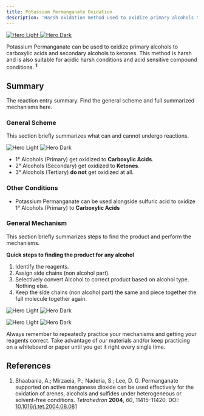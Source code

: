 ```yaml
---
title: Potassium Permanganate Oxidation
description: 'Harsh oxidation method used to oxidize primary alcohols to carboxylic acids and secondary alcohols to ketones.'
---
```


<a href="" target="_blank" rel="noopener noreferrer">
  <img
    noZoom
    className="block dark:hidden"
    src="/reactions/potassium-permanganate-oxidation-images/OverviewGeneralLight.png"
    alt="Hero Light"
  />
  <img
    noZoom
    className="hidden dark:block"
    src="/reactions/potassium-permanganate-oxidation-images/OverviewGeneralDark.png"
    alt="Hero Dark"
  />
</a>

Potassium Permanganate can be used to oxidize primary alcohols to carboxylic acids and secondary alcohols to ketones. This method is harsh and is also suitable for acidic harsh conditions and acid sensitive compound conditions. <sup>**1**</sup>

## Summary

The reaction entry summary. Find the general scheme and full summarized mechanisms here.

### General Scheme

This section briefly summarizes what can and cannot undergo reactions.

<img
  className="block dark:hidden"
  src="/reactions/potassium-permanganate-oxidation-images/SummaryLight.png"
  alt="Hero Light"
/>
<img
  className="hidden dark:block"
  src="/reactions/potassium-permanganate-oxidation-images/SumDark.png"
  alt="Hero Dark"
/>

- 1° Alcohols (Primary) get oxidized to **Carboxylic Acids**.
- 2° Alcohols (Secondary) get oxidized to **Ketones**.
- 3° Alcohols (Tertiary) **do not** get oxidized at all.

### Other Conditions

- Potassium Permanganate can be used alongside sulfuric acid to oxidize 1° Alcohols (Primary) to **Carboxylic Acids**

### General Mechanism

This section briefly summarizes steps to find the product and perform the mechanisms.

**Quick steps to finding the product for any alcohol**
1. Identify the reagents.
2. Assign side chains (non alcohol part).
3. Selectively convert Alcohol to correct product based on alcohol type. Nothing else.
4. Keep the side chains (non alcohol part) the same and piece together the full molecule together again.

<Accordion title="Full Primary Alcohol to Carboxylic Acid Mechanism">
  
<img
        className="block dark:hidden"
        src="/reactions/potassium-permanganate-oxidation-images/FullPrimL.png"
        alt="Hero Light"
        title=""
      />
      <img
        className="hidden dark:block"
        src="/reactions/potassium-permanganate-oxidation-images/FullPrimD.png"
        alt="Hero Dark"
        title=""
      />

</Accordion>

<Accordion title="Full Secondary Alcohol to Ketone Mechanism">
  
<img
        className="block dark:hidden"
        src="/reactions/potassium-permanganate-oxidation-images/FullSecL.png"
        alt="Hero Light"
        title=""
      />
      <img
        className="hidden dark:block"
        src="/reactions/potassium-permanganate-oxidation-images/FullSecD.png"
        alt="Hero Dark"
        title=""
      />

</Accordion>

<Tip>Always remember to repeatedly practice your mechanisms and getting your reagents correct. Take advantage of our materials and/or keep practicing on a whiteboard or paper until you get it right every single time. </Tip>

## References

1. Shaabania, A.; Mirzaeia, P.; Naderia, S.; Lee, D. G. Permanganate supported on active manganese dioxide can be used effectively for the oxidation of arenes, alcohols and sulfides under heterogeneous or solvent-free conditions. *Tetrahedron* **2004**, *60*, 11415–11420. DOI: [10.1016/j.tet.2004.08.081](https://doi.org/10.1016/j.tet.2004.08.081)


